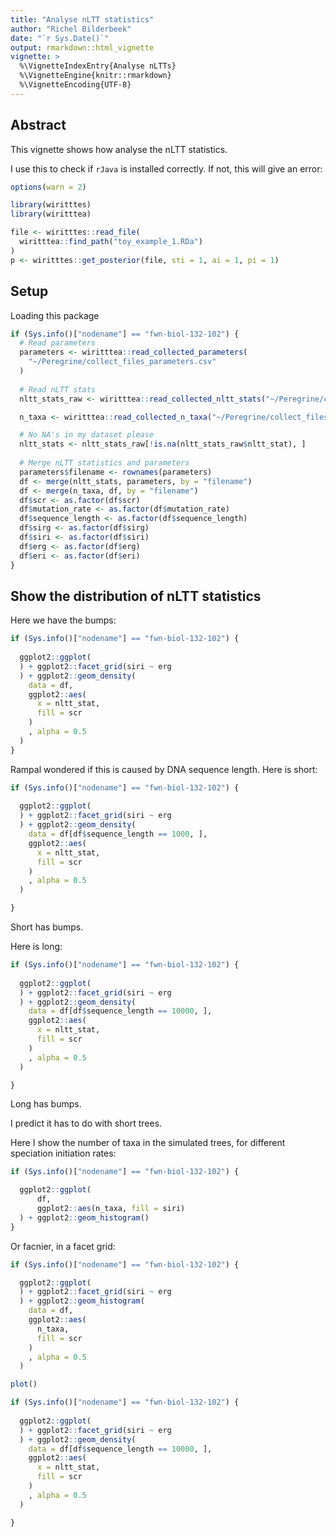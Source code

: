 ```yaml
---
title: "Analyse nLTT statistics"
author: "Richel Bilderbeek"
date: "`r Sys.Date()`"
output: rmarkdown::html_vignette
vignette: >
  %\VignetteIndexEntry{Analyse nLTTs}
  %\VignetteEngine{knitr::rmarkdown}
  %\VignetteEncoding{UTF-8}
---
```


## Abstract

This vignette shows how analyse the nLTT statistics.

I use this to check if `rJava` is installed correctly. 
If not, this will give an error:

```r
options(warn = 2)

library(wiritttes)
library(wiritttea)

file <- wiritttes::read_file(
  wiritttea::find_path("toy_example_1.RDa")
)
p <- wiritttes::get_posterior(file, sti = 1, ai = 1, pi = 1)
```

## Setup

Loading this package

```r
if (Sys.info()["nodename"] == "fwn-biol-132-102") {
  # Read parameters
  parameters <- wiritttea::read_collected_parameters(
    "~/Peregrine/collect_files_parameters.csv"
  )
  
  # Read nLTT stats
  nltt_stats_raw <- wiritttea::read_collected_nltt_stats("~/Peregrine/collect_files_nltt_stats.csv")

  n_taxa <- wiritttea::read_collected_n_taxa("~/Peregrine/collect_files_n_taxa.csv")

  # No NA's in my dataset please
  nltt_stats <- nltt_stats_raw[!is.na(nltt_stats_raw$nltt_stat), ]
  
  # Merge nLTT statistics and parameters
  parameters$filename <- rownames(parameters)
  df <- merge(nltt_stats, parameters, by = "filename")
  df <- merge(n_taxa, df, by = "filename")
  df$scr <- as.factor(df$scr)
  df$mutation_rate <- as.factor(df$mutation_rate)
  df$sequence_length <- as.factor(df$sequence_length)
  df$sirg <- as.factor(df$sirg)
  df$siri <- as.factor(df$siri)
  df$erg <- as.factor(df$erg)
  df$eri <- as.factor(df$eri)
}
```

## Show the distribution of nLTT statistics

Here we have the bumps:

```r
if (Sys.info()["nodename"] == "fwn-biol-132-102") {
  
  ggplot2::ggplot(
  ) + ggplot2::facet_grid(siri ~ erg
  ) + ggplot2::geom_density(
    data = df,
    ggplot2::aes(
      x = nltt_stat,
      fill = scr
    )
    , alpha = 0.5
  )
}
```

Rampal wondered if this is caused by DNA sequence length. 
Here is short:

```r
if (Sys.info()["nodename"] == "fwn-biol-132-102") {
  
  ggplot2::ggplot(
  ) + ggplot2::facet_grid(siri ~ erg
  ) + ggplot2::geom_density(
    data = df[df$sequence_length == 1000, ],
    ggplot2::aes(
      x = nltt_stat,
      fill = scr
    )
    , alpha = 0.5
  )

}
```

Short has bumps.

Here is long:

```r
if (Sys.info()["nodename"] == "fwn-biol-132-102") {
  
  ggplot2::ggplot(
  ) + ggplot2::facet_grid(siri ~ erg
  ) + ggplot2::geom_density(
    data = df[df$sequence_length == 10000, ],
    ggplot2::aes(
      x = nltt_stat,
      fill = scr
    )
    , alpha = 0.5
  )

}
```

Long has bumps.

I predict it has to do with short trees. 

Here I show the number of taxa in the simulated trees,
for different speciation initiation rates:

```r
if (Sys.info()["nodename"] == "fwn-biol-132-102") {

  ggplot2::ggplot(
      df, 
      ggplot2::aes(n_taxa, fill = siri)
  ) + ggplot2::geom_histogram()
}
```

Or facnier, in a facet grid:

```r
if (Sys.info()["nodename"] == "fwn-biol-132-102") {

  ggplot2::ggplot(
  ) + ggplot2::facet_grid(siri ~ erg
  ) + ggplot2::geom_histogram(
    data = df,
    ggplot2::aes(
      n_taxa,
      fill = scr
    )
    , alpha = 0.5
  )

```


```r

plot()

if (Sys.info()["nodename"] == "fwn-biol-132-102") {
  
  ggplot2::ggplot(
  ) + ggplot2::facet_grid(siri ~ erg
  ) + ggplot2::geom_density(
    data = df[df$sequence_length == 10000, ],
    ggplot2::aes(
      x = nltt_stat,
      fill = scr
    )
    , alpha = 0.5
  )

}
```
